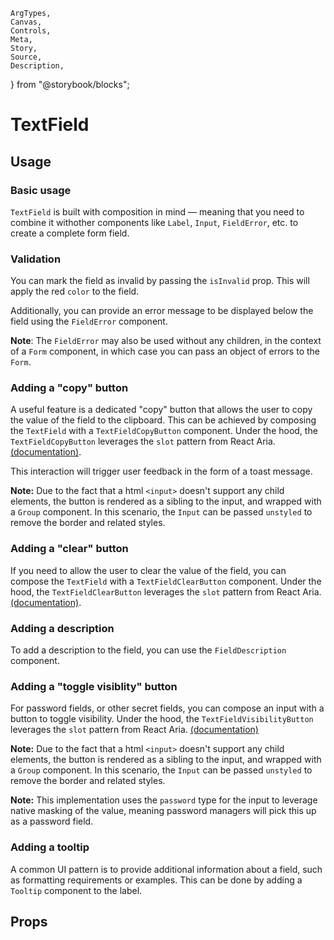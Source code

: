     ArgTypes,
    Canvas,
    Controls,
    Meta,
    Story,
    Source,
    Description,
} from "@storybook/blocks";


<Meta of={stories} />

# TextField

<Description of={TextField} />

## Usage

### Basic usage

`TextField` is built with composition in mind — meaning that you need to combine
it withother components like `Label`, `Input`, `FieldError`, etc. to create a
complete form field.

<Canvas
    sourceState="shown"
    of={stories.Default}
/>

### Validation

You can mark the field as invalid by passing the `isInvalid` prop. This will
apply the red `color` to the field.

Additionally, you can provide an error message to be displayed below the field
using the `FieldError` component.

**Note**: The `FieldError` may also be used without any children, in the context
of a `Form` component, in which case you can pass an object of errors to the
`Form`.

<Canvas
    sourceState="shown"
    of={stories.InvalidWithError}
/>

### Adding a "copy" button

A useful feature is a dedicated "copy" button that allows the user to copy the
value of the field to the clipboard. This can be achieved by composing the
`TextField` with a `TextFieldCopyButton` component. Under the hood, the
`TextFieldCopyButton` leverages the `slot` pattern from React Aria.
[(documentation)](https://react-spectrum.adobe.com/react-aria/advanced.html#slots).

This interaction will trigger user feedback in the form of a toast message.

**Note:** Due to the fact that a html `<input>` doesn't support any child
elements, the button is rendered as a sibling to the input, and wrapped with a
`Group` component. In this scenario, the `Input` can be passed `unstyled` to
remove the border and related styles.

<Canvas
    sourceState="shown"
    of={stories.CopyButton}
/>

### Adding a "clear" button

If you need to allow the user to clear the value of the field, you can compose
the `TextField` with a `TextFieldClearButton` component. Under the hood, the
`TextFieldClearButton` leverages the `slot` pattern from React Aria.
[(documentation)](https://react-spectrum.adobe.com/react-aria/advanced.html#slots).

<Canvas
    sourceState="shown"
    of={stories.ClearButton}
/>

### Adding a description

To add a description to the field, you can use the `FieldDescription` component.

<Canvas
    sourceState="shown"
    of={stories.Description}
/>

### Adding a "toggle visiblity" button

For password fields, or other secret fields, you can compose an input with a
button to toggle visibility. Under the hood, the `TextFieldVisibilityButton`
leverages the `slot` pattern from React Aria.
[(documentation)](https://react-spectrum.adobe.com/react-aria/advanced.html#slots)

**Note:** Due to the fact that a html `<input>` doesn't support any child
elements, the button is rendered as a sibling to the input, and wrapped with a
`Group` component. In this scenario, the `Input` can be passed `unstyled` to
remove the border and related styles.

**Note:** This implementation uses the `password` type for the input to leverage
native masking of the value, meaning password managers will pick this up as a
password field.

<Canvas
    sourceState="shown"
    of={stories.Visibility}
/>

### Adding a tooltip

A common UI pattern is to provide additional information about a field, such as
formatting requirements or examples. This can be done by adding a `Tooltip`
component to the label.

<Canvas
    sourceState="shown"
    of={stories.LabelTooltip}
/>

## Props

<ArgTypes of={TextField} />
